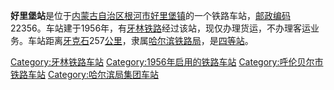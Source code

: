 {{noteTA
|1=zh-cn:始发车次; zh-hk:列車班次;
|2=zh-cn:车次; zh-hk:班次;
}}
{{Infobox China railway station 
|车站名称 = 好里堡站
|车站名称拼音 = 
|车站地址 = [[内蒙古自治区|内蒙古自治区]][[根河市|根河市]]
|归属 = [[哈尔滨铁路局|哈尔滨铁路局]]
|车站等级 = [[四等站_(中铁)|四等站]]
|线路 = [[牙林铁路|牙林铁路]]
}}
'''好里堡站'''是位于[[内蒙古自治区|内蒙古自治区]][[根河市|根河市]][[好里堡镇|好里堡镇]]的一个铁路车站，[[邮政编码|邮政编码]]22356。车站建于1956年，有[[牙林铁路|牙林铁路]]经过该站，现仅办理货运，不办理客运业务。车站距离[[牙克石|牙克石]]257[[公里|公里]]，隶属[[哈尔滨铁路局|哈尔滨铁路局]]，是[[四等站_(中铁)|四等站]]。

{{start rail box}}
{{s-inop|[[哈达站|哈达站]]}}
{{s-line|[[牙林铁路|牙林铁路]]}}
{{s-inop|[[根河站|根河站]]}}
{{end box}}
{{牙林铁路}}
{{铁路车站小作品}}
{{内蒙古小作品}}

[[Category:牙林铁路车站|Category:牙林铁路车站]]
[[Category:1956年启用的铁路车站|Category:1956年启用的铁路车站]]
[[Category:呼伦贝尔市铁路车站|Category:呼伦贝尔市铁路车站]]
[[Category:哈尔滨局集团车站|Category:哈尔滨局集团车站]]